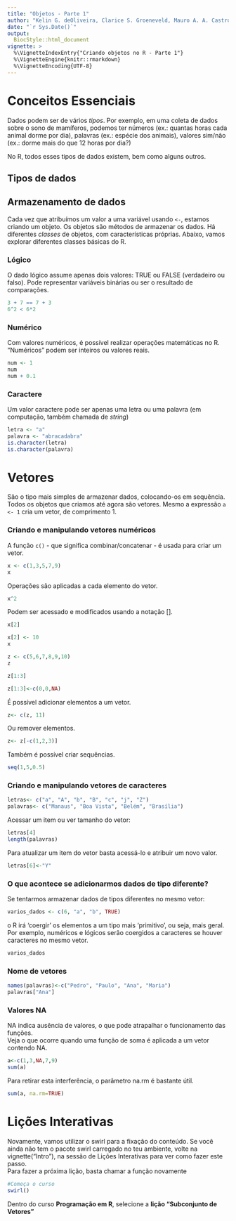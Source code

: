 ```yaml
---
title: "Objetos - Parte 1"
author: "Kelin G. deOliveira, Clarice S. Groeneveld, Mauro A. A. Castro"
date: "`r Sys.Date()`"
output: 
  BiocStyle::html_document
vignette: >
  %\VignetteIndexEntry{"Criando objetos no R - Parte 1"}
  %\VignetteEngine{knitr::rmarkdown}
  %\VignetteEncoding{UTF-8}
---
```

# Conceitos Essenciais

Dados podem ser de vários *tipos*. Por exemplo, em uma coleta de dados sobre
o sono de mamíferos, podemos ter números (ex.: quantas horas cada
animal dorme por dia), palavras (ex.: espécie dos animais), valores sim/não (ex.:
dorme mais do que 12 horas por dia?)

No R, todos esses tipos de dados existem, bem como alguns outros.

## Tipos de dados

## Armazenamento de dados
Cada vez que atribuímos um valor a uma variável usando `<-`, estamos criando um objeto.
Os objetos são métodos de armazenar os dados. Há diferentes *classes* de objetos, com características próprias. Abaixo, vamos explorar diferentes classes básicas do R.


### Lógico
O dado lógico assume apenas dois valores: TRUE ou FALSE (verdadeiro ou falso).
Pode representar variáveis binárias ou ser o resultado de comparações.

```r
3 + 7 == 7 + 3
6^2 < 6*2
```

### Numérico
Com valores numéricos, é possível realizar operações matemáticas no R. "Numéricos"
podem ser inteiros ou valores reais.

```r
num <- 1
num
num + 0.1
```

### Caractere
Um valor caractere pode ser apenas uma letra ou uma palavra (em computação, 
também chamada de *string*)
```r
letra <- "a"
palavra <- "abracadabra"
is.character(letra)
is.character(palavra)
```


# Vetores
São o tipo mais simples de armazenar dados, colocando-os em sequência. Todos os
objetos que criamos até agora são vetores. Mesmo a expressão `a <- 1` cria um vetor,
de comprimento 1.

### Criando e manipulando vetores numéricos
A função `c()` - que significa combinar/concatenar - é usada para criar um vetor.
```r
x <- c(1,3,5,7,9)
x
```
Operações são aplicadas a cada elemento do vetor.

```r
x^2
```

Podem ser acessado e modificados usando a notação [].

```r
x[2]

x[2] <- 10
x

z <- c(5,6,7,8,9,10)
z

z[1:3]

z[1:3]<-c(0,0,NA)
```
É possível adicionar elementos a um vetor.
```r
z<- c(z, 11)
```
Ou remover elementos.
```r
z<- z[-c(1,2,3)]
```
Também é possível criar sequências.
```r
seq(1,5,0.5)
```

### Criando e manipulando vetores de caracteres
```r
letras<- c("a", "A", "b", "B", "c", "j", "Z")
palavras<- c("Manaus", "Boa Vista", "Belém", "Brasília")
```
Acessar um item ou ver tamanho do vetor:
```r
letras[4]
length(palavras)
```
Para atualizar um item do vetor basta acessá-lo e atribuir um novo valor.
```r
letras[6]<-"Y"
```
### O que acontece se adicionarmos dados de tipo diferente?
Se tentarmos armazenar dados de tipos diferentes no mesmo vetor:
```r
varios_dados <- c(6, "a", "b", TRUE)
```
o R irá 'coergir' os elementos a um tipo mais 'primitivo', ou seja, mais geral.
Por exemplo, numéricos e lógicos serão coergidos a caracteres se houver caracteres
no mesmo vetor.
```r
varios_dados
```
### Nome de vetores
```r
names(palavras)<-c("Pedro", "Paulo", "Ana", "Maria")
palavras["Ana"]
```

### Valores NA
NA indica ausência de valores, o que pode atrapalhar o funcionamento das funções.  
Veja o que ocorre quando uma função de soma é aplicada a um vetor contendo NA.
```r
a<-c(1,3,NA,7,9)
sum(a)
```
Para retirar esta interferência, o parâmetro na.rm é bastante útil.
```r
sum(a, na.rm=TRUE)
```
# Lições Interativas
Novamente, vamos utilizar o swirl para a fixação do conteúdo.
Se você ainda não tem o pacote swirl carregado no teu ambiente, volte na vignette("Intro"), na sessão de Lições Interativas para ver como fazer este passo.  
Para fazer a próxima lição, basta chamar a função novamente
```r
#Começa o curso
swirl()
```
Dentro do curso **Programação em R**, selecione a **lição "Subconjunto de Vetores"**
